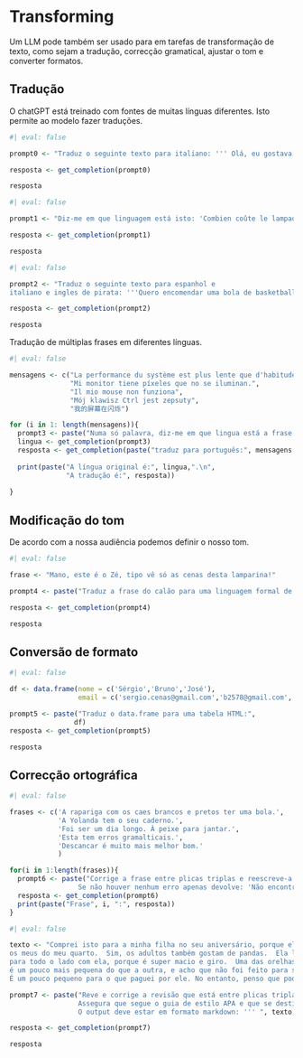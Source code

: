 # Transforming

Um LLM pode também ser usado para em tarefas de transformação de texto, como sejam a tradução, correcção gramatical, ajustar o tom e converter formatos.

## Tradução

O chatGPT está treinado com fontes de muitas línguas diferentes. Isto permite ao modelo fazer traduções.

```r
#| eval: false

prompt0 <- "Traduz o seguinte texto para italiano: ''' Olá, eu gostava de comprar um triturador. '''"

resposta <- get_completion(prompt0)

resposta

```


```r
#| eval: false

prompt1 <- "Diz-me em que linguagem está isto: 'Combien coûte le lampadaire?' "

resposta <- get_completion(prompt1)

resposta

```

```r
#| eval: false

prompt2 <- "Traduz o seguinte texto para espanhol e 
italiano e ingles de pirata: '''Quero encomendar uma bola de basketball.''' "

resposta <- get_completion(prompt2)

resposta

```

Tradução de múltiplas frases em diferentes línguas.

```r
#| eval: false

mensagens <- c("La performance du système est plus lente que d'habitude.",  
               "Mi monitor tiene píxeles que no se iluminan.",
               "Il mio mouse non funziona",
               "Mój klawisz Ctrl jest zepsuty",
               "我的屏幕在闪烁")

for (i in 1: length(mensagens)){
  prompt3 <- paste("Numa só palavra, diz-me em que lingua está a frase:", mensagens[i])
  lingua <- get_completion(prompt3)
  resposta <- get_completion(paste("traduz para português:", mensagens[i]))
  
  print(paste("A língua original é:", lingua,".\n",
              "A tradução é:", resposta))
  
}

```

## Modificação do tom

De acordo com a nossa audiência podemos definir o nosso tom.

```r
#| eval: false

frase <- "Mano, este é o Zé, tipo vê só as cenas desta lamparina!" 

prompt4 <- paste("Traduz a frase do calão para uma linguagem formal de negócio:", frase)

resposta <- get_completion(prompt4)

resposta

```

## Conversão de formato

```r
#| eval: false

df <- data.frame(nome = c('Sérgio','Bruno','José'),
                 email = c('sergio.cenas@gmail.com','b2578@gmail.com','zedecima@gmail.com'))

prompt5 <- paste("Traduz o data.frame para uma tabela HTML:", 
                df)
resposta <- get_completion(prompt5)

resposta

```

## Correcção ortográfica

```r
#| eval: false

frases <- c('A rapariga com os caes brancos e pretos ter uma bola.',
            'A Yolanda tem o seu caderno.',
            'Foi ser um dia longo. À peixe para jantar.',
            'Esta tem erros gramalticais.',
            'Descancar é muito mais melhor bom.'
            )

for(i in 1:length(frases)){
  prompt6 <- paste("Corrige a frase entre plicas triplas e reescreve-a de forma correcta. 
                 Se não houver nenhum erro apenas devolve: 'Não encontrei erros!': '''", frases[i], "'''")
  resposta <- get_completion(prompt6)
  print(paste("Frase", i, ":", resposta))
}

```


```r
#| eval: false

texto <- "Comprei isto para a minha filha no seu aniversário, porque ela está sempre a tirar
os meus do meu quarto.  Sim, os adultos também gostam de pandas.  Ela leva-o
para todo o lado com ela, porque é super macio e giro.  Uma das orelhas  
é um pouco mais pequena do que a outra, e acho que não foi feito para ser assimétrico. 
É um pouco pequeno para o que paguei por ele. No entanto, penso que pode haver outras opções que sejam maiores pelo o mesmo preço.  Chegou um dia antes do previsto, por isso pude brincar com ele antes de o dar à minha filha."

prompt7 <- paste("Reve e corrige a revisão que está entre plicas triplas. Torna-a mais convincente.
                 Assegura que segue o guia de estilo APA e que se destina a um leitor avançado. 
                 O output deve estar em formato markdown: ''' ", texto, "'''")

resposta <- get_completion(prompt7)

resposta

```
